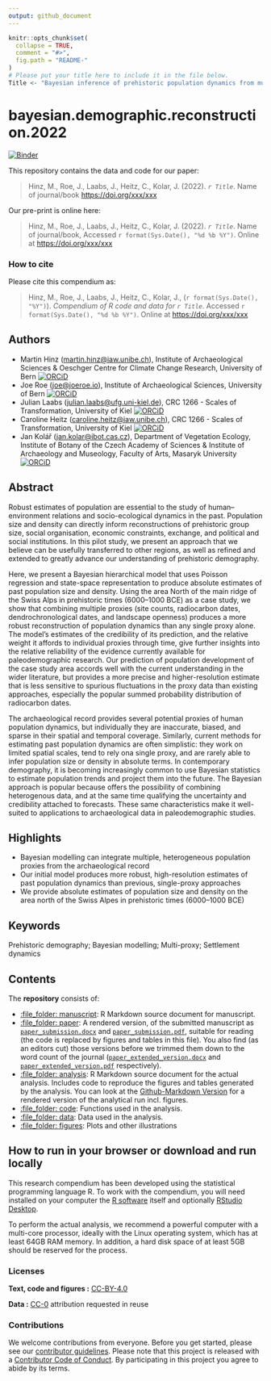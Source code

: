 ```yaml
---
output: github_document
---
```


<!-- README.md is generated from README.Rmd. Please edit that file -->

```r
knitr::opts_chunk$set(
  collapse = TRUE,
  comment = "#>",
  fig.path = "README-"
)
# Please put your title here to include it in the file below.
Title <- "Bayesian inference of prehistoric population dynamics from multiple proxies: a case study from the North of the Swiss Alps"
```

# bayesian.demographic.reconstruction.2022

[![Binder](https://mybinder.org/badge_logo.svg)](https://mybinder.org/v2/gh/MartinHinz/bayesian.demographic.reconstruction.2022/master?urlpath=rstudio)

This repository contains the data and code for our paper:

> Hinz, M., Roe, J., Laabs, J., Heitz, C., Kolar, J. (2022). _`r Title`_. Name of journal/book <https://doi.org/xxx/xxx>

Our pre-print is online here:

> Hinz, M., Roe, J., Laabs, J., Heitz, C., Kolar, J. (2022). _`r Title`_. Name of journal/book, Accessed `r format(Sys.Date(), "%d %b %Y")`. Online at <https://doi.org/xxx/xxx>

### How to cite

Please cite this compendium as:

> Hinz, M., Roe, J., Laabs, J., Heitz, C., Kolar, J., (`r format(Sys.Date(), "%Y")`). _Compendium of R code and data for `r Title`_. Accessed `r format(Sys.Date(), "%d %b %Y")`. Online at <https://doi.org/xxx/xxx>

## Authors
- Martin Hinz (<martin.hinz@iaw.unibe.ch>), Institute of Archaeological Sciences & Oeschger Centre for Climate Change Research, University of Bern [![ORCiD](https://img.shields.io/badge/ORCiD-0000--0002--9904--6548-green.svg)](http://orcid.org/0000-0002-9904-6548)
- Joe Roe (<joe@joeroe.io>), Institute of Archaeological Sciences, University of Bern [![ORCiD](https://img.shields.io/badge/ORCiD-0000--0002--1011--1244-green.svg)](http://orcid.org/0000-0002-1011-1244)
- Julian Laabs (<julian.laabs@ufg.uni-kiel.de>), CRC 1266 - Scales of Transformation, University of Kiel [![ORCiD](https://img.shields.io/badge/ORCiD-0000--0003--1378--3908-green.svg)](http://orcid.org/0000-0003-1378-3908)
- Caroline Heitz (<caroline.heitz@iaw.unibe.ch>), CRC 1266 - Scales of Transformation, University of Kiel [![ORCiD](https://img.shields.io/badge/ORCiD-0000--0001--7188--6775-green.svg)](http://orcid.org/0000-0001-7188-6775)
- Jan Kolář (<jan.kolar@ibot.cas.cz>), Department of Vegetation Ecology, Institute of Botany of the Czech Academy of Sciences & Institute of Archaeology and Museology, Faculty of Arts, Masaryk University [![ORCiD](https://img.shields.io/badge/ORCiD-0000--0001--8013--6992-green.svg)](http://orcid.org/0000-0001-8013-6992)

## Abstract
Robust estimates of population are essential to the study of human–environment relations and socio-ecological dynamics in the past. Population size and density can directly inform reconstructions of prehistoric group size, social organisation, economic constraints, exchange, and political and social institutions. In this pilot study, we present an approach that we believe can be usefully transferred to other regions, as well as refined and extended to greatly advance our understanding of prehistoric demography.

  Here, we present a Bayesian hierarchical model that uses Poisson regression and state-space representation to produce absolute estimates of past population size and density. Using the  area North of the main ridge of the Swiss Alps in prehistoric times (6000–1000 BCE) as a case study, we show that combining multiple proxies (site counts, radiocarbon dates, dendrochronological dates, and landscape openness) produces a more robust reconstruction of population dynamics than any single proxy alone. The model's estimates of the credibility of its prediction, and the relative weight it affords to individual proxies through time, give further insights into the relative reliability of the evidence currently available for paleodemographic research. Our prediction of population development of the case study area accords well with the current understanding in the wider literature, but provides a more precise and higher-resolution estimate that is less sensitive to spurious fluctuations in the proxy data than existing approaches, especially the popular summed probability distribution of radiocarbon dates.
  
  The archaeological record provides several potential proxies of human population dynamics, but individually they are inaccurate, biased, and sparse in their spatial and temporal coverage. Similarly, current methods for estimating past population dynamics are often simplistic: they work on limited spatial scales, tend to rely ona single proxy, and are rarely able to infer population size or density in absolute terms. In contemporary demography, it is becoming increasingly common to use Bayesian statistics to estimate population trends and project them into the future. The Bayesian approach is popular because offers the possibility of combining heterogenous data, and at the same time qualifying the uncertainty and credibility attached to forecasts. These same characteristics make it well-suited to applications to archaeological data in paleodemographic studies.
  
## Highlights
- Bayesian modelling can integrate multiple, heterogeneous population proxies from the archaeological record
- Our initial model produces more robust, high-resolution estimates of past population dynamics than previous, single-proxy approaches
- We provide absolute estimates of population size and density on the area north of the Swiss Alpes in prehistoric times (6000–1000 BCE)
  
## Keywords
Prehistoric demography; Bayesian modelling; Multi-proxy; Settlement dynamics

## Contents

The **repository** consists of:

  - [:file\_folder: manuscript](/manuscript): R Markdown source document
    for manuscript.
  - [:file\_folder: paper](/paper): A rendered version, of the submitted manuscript as
    [`paper_submission.docx`](/paper/paper_submission.docx) and [`paper_submission.pdf`](/paper/paper_submission.pdf), suitable for reading (the code is replaced by figures
    and tables in this file). You also find (as an editors cut) those versions before we trimmed them down to the word count of the journal ([`paper_extended_version.docx`](/paper/paper_extended_version.docx) and [`paper_extended_version.pdf`](/paper/paper_extended_version.pdf) respectively).
  - [:file\_folder: analysis](/analysis): R Markdown source document
    for the actual analysis. Includes code to reproduce the figures and tables
    generated by the analysis. You can look at the [Github-Markdown Version](/analysis/analysis.md)
    for a rendered version of the analytical run incl. figures.
  - [:file\_folder: code](/code): Functions used in the analysis.
  - [:file\_folder: data](/data): Data used in the analysis.
  - [:file\_folder: figures](/figures): Plots and other illustrations

## How to run in your browser or download and run locally

This research compendium has been developed using the statistical programming
language R. To work with the compendium, you will need
installed on your computer the [R software](https://cloud.r-project.org/)
itself and optionally [RStudio Desktop](https://rstudio.com/products/rstudio/download/).

To perform the actual analysis, we recommend a powerful computer with a
multi-core processor, ideally with the Linux operating system, which has
at least 64GB RAM memory. In addition, a hard disk space of at least 5GB
should be reserved for the process.

### Licenses

**Text, code and figures :**  [CC-BY-4.0](http://creativecommons.org/licenses/by/4.0/)

**Data :** [CC-0](http://creativecommons.org/publicdomain/zero/1.0/) attribution requested in reuse

### Contributions

We welcome contributions from everyone. Before you get started, please see our [contributor guidelines](CONTRIBUTING.md). Please note that this project is released with a [Contributor Code of Conduct](CONDUCT.md). By participating in this project you agree to abide by its terms.

